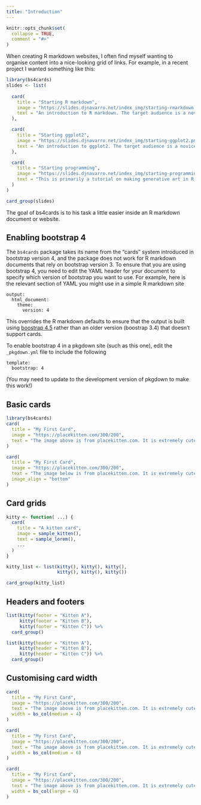 ```yaml
---
title: "Introduction"
---
```


```r
knitr::opts_chunk$set(
  collapse = TRUE,
  comment = "#>"
)
```

When creating R markdown websites, I often find myself wanting to organise content into a nice-looking grid of links. For example, in a recent project I wanted something like this:

```r
library(bs4cards)
slides <- list(
  
  card(
    title = "Starting R markdown",
    image = "https://slides.djnavarro.net/index_img/starting-rmarkdown.png",
    text = "An introduction to R markdown. The target audience is a novice R user with no previous experience with markdown."
  ),

  card(
    title = "Starting ggplot2",
    image = "https://slides.djnavarro.net/index_img/starting-ggplot2.png",
    text = "An introduction to ggplot2. The target audience is a novice user with no previous experience with R or ggplot2."
  ),

  card(
    title = "Starting programming",
    image = "https://slides.djnavarro.net/index_img/starting-programming.png",
    text = "This is primarily a tutorial on making generative art in R, but in doing so introduces core programming constructs and data structures. It is assumed the user has some previous experience with ggplot2."
  )
)

card_group(slides)
```

The goal of bs4cards is to his task a little easier inside an R markdown document or website. 


## Enabling bootstrap 4

The `bs4cards` package takes its name from the "cards" system introduced in bootstrap version 4, and the package does not work for R markdown documents that rely on bootstrap version 3. To ensure that you are using bootstrap 4, you need to edit the YAML header for your document to specify which version of bootstrap you want to use. For example, here is the relevant section of YAML you might use in a simple R markdown site 

```
output:
  html_document:
    theme:
      version: 4
```

This overrides the R markdown defaults to ensure that the output is built using [boostrap 4.5](https://getbootstrap.com/docs/4.5/getting-started/introduction/) rather than an older version (boostrap 3.4) that doesn't support cards.

To enable bootstrap 4 in a pkgdown site (such as this one), edit the `_pkgdown.yml` file to include the following

```
template:
  bootstrap: 4
```

(You may need to update to the development version of pkgdown to make this work!)


## Basic cards


```r
library(bs4cards)
card(
  title = "My First Card",
  image = "https://placekitten.com/300/200",
  text = "The image above is from placekitten.com. It is extremely cute."
)
```

```r
card(
  title = "My First Card",
  image = "https://placekitten.com/300/200",
  text = "The image below is from placekitten.com. It is extremely cute.",
  image_align = "bottom"
)
```


## Card grids


```r
kitty <- function( ...) {
  card(
    title = "A kitten card",
    image = sample_kitten(),
    text = sample_lorem(),
    ...
  )
}

kitty_list <- list(kitty(), kitty(), kitty(), 
                   kitty(), kitty(), kitty())

card_group(kitty_list)
```


## Headers and footers


```r
list(kitty(footer = "Kitten A"), 
     kitty(footer = "Kitten B"), 
     kitty(footer = "Kitten C")) %>% 
  card_group()
```


```r
list(kitty(header = "Kitten A"), 
     kitty(header = "Kitten B"), 
     kitty(header = "Kitten C")) %>% 
  card_group()
```


## Customising card width


```r
card(
  title = "My First Card",
  image = "https://placekitten.com/300/200",
  text = "The image above is from placekitten.com. It is extremely cute.",
  width = bs_col(medium = 4) 
)

card(
  title = "My First Card",
  image = "https://placekitten.com/300/200",
  text = "The image above is from placekitten.com. It is extremely cute.",
  width = bs_col(medium = 6) 
)

card(
  title = "My First Card",
  image = "https://placekitten.com/300/200",
  text = "The image above is from placekitten.com. It is extremely cute.",
  width = bs_col(large = 6) 
)
```



